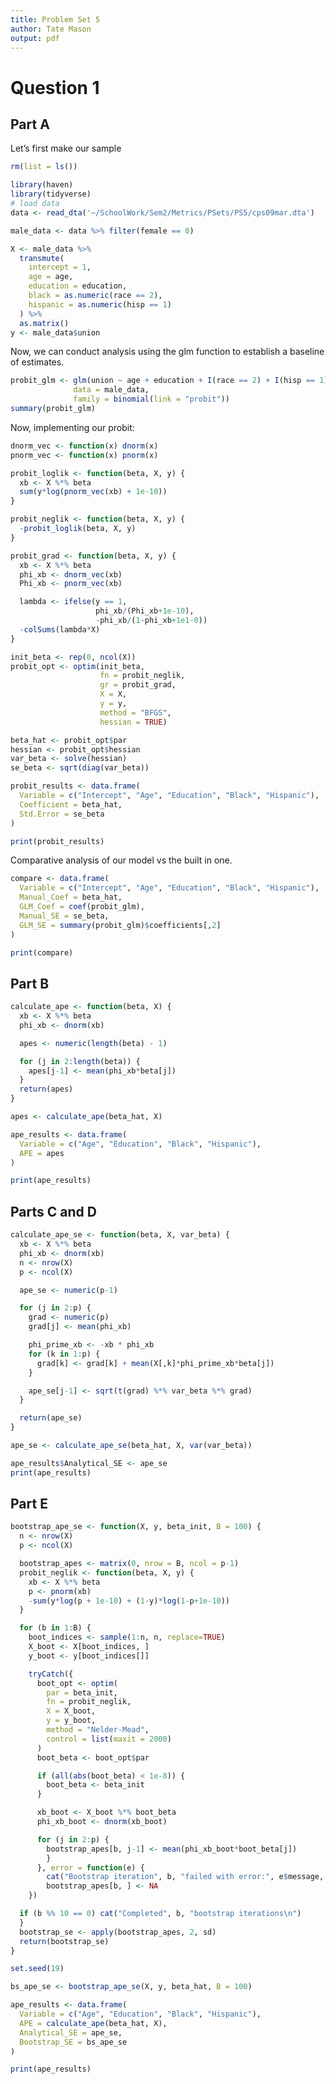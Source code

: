 ```yaml
---
title: Problem Set 5
author: Tate Mason
output: pdf
---
```


# Question 1

## Part A

Let's first make our sample
```r
rm(list = ls())

library(haven)
library(tidyverse)
# load data
data <- read_dta('~/SchoolWork/Sem2/Metrics/PSets/PS5/cps09mar.dta')

male_data <- data %>% filter(female == 0)

X <- male_data %>%
  transmute(
    intercept = 1,
    age = age,
    education = education,
    black = as.numeric(race == 2),
    hispanic = as.numeric(hisp == 1)
  ) %>%
  as.matrix()
y <- male_data$union
```
Now, we can conduct analysis using the glm function to establish a baseline of estimates.
```r
probit_glm <- glm(union ~ age + education + I(race == 2) + I(hisp == 1),
              data = male_data,
              family = binomial(link = "probit"))
summary(probit_glm)
```

Now, implementing our probit:
```r
dnorm_vec <- function(x) dnorm(x)
pnorm_vec <- function(x) pnorm(x)

probit_loglik <- function(beta, X, y) {
  xb <- X %*% beta
  sum(y*log(pnorm_vec(xb) + 1e-10))
}

probit_neglik <- function(beta, X, y) {
  -probit_loglik(beta, X, y)
}

probit_grad <- function(beta, X, y) {
  xb <- X %*% beta
  phi_xb <- dnorm_vec(xb)
  Phi_xb <- pnorm_vec(xb)

  lambda <- ifelse(y == 1,
                   phi_xb/(Phi_xb+1e-10),
                   -phi_xb/(1-phi_xb+1e1-0))
  -colSums(lambda*X)
}

init_beta <- rep(0, ncol(X))
probit_opt <- optim(init_beta,
                    fn = probit_neglik,
                    gr = probit_grad,
                    X = X,
                    y = y,
                    method = "BFGS",
                    hessian = TRUE)

beta_hat <- probit_opt$par
hessian <- probit_opt$hessian
var_beta <- solve(hessian)
se_beta <- sqrt(diag(var_beta))

probit_results <- data.frame(
  Variable = c("Intercept", "Age", "Education", "Black", "Hispanic"),
  Coefficient = beta_hat,
  Std.Error = se_beta
)

print(probit_results)
```

Comparative analysis of our model vs the built in one.

```r
compare <- data.frame(
  Variable = c("Intercept", "Age", "Education", "Black", "Hispanic"),
  Manual_Coef = beta_hat,
  GLM_Coef = coef(probit_glm),
  Manual_SE = se_beta,
  GLM_SE = summary(probit_glm)$coefficients[,2]
)

print(compare)
```

## Part B

```r
calculate_ape <- function(beta, X) {
  xb <- X %*% beta
  phi_xb <- dnorm(xb)

  apes <- numeric(length(beta) - 1)

  for (j in 2:length(beta)) {
    apes[j-1] <- mean(phi_xb*beta[j])
  }
  return(apes)
}

apes <- calculate_ape(beta_hat, X)

ape_results <- data.frame(
  Variable = c("Age", "Education", "Black", "Hispanic"),
  APE = apes
)

print(ape_results)
```

## Parts C and D
```r
calculate_ape_se <- function(beta, X, var_beta) {
  xb <- X %*% beta
  phi_xb <- dnorm(xb)
  n <- nrow(X)
  p <- ncol(X)

  ape_se <- numeric(p-1)

  for (j in 2:p) {
    grad <- numeric(p)
    grad[j] <- mean(phi_xb)

    phi_prime_xb <- -xb * phi_xb
    for (k in 1:p) {
      grad[k] <- grad[k] + mean(X[,k]*phi_prime_xb*beta[j])
    }

    ape_se[j-1] <- sqrt(t(grad) %*% var_beta %*% grad)
  }

  return(ape_se)
}

ape_se <- calculate_ape_se(beta_hat, X, var(var_beta))

ape_results$Analytical_SE <- ape_se
print(ape_results)
```

## Part E
```r
bootstrap_ape_se <- function(X, y, beta_init, B = 100) {
  n <- nrow(X)
  p <- ncol(X)

  bootstrap_apes <- matrix(0, nrow = B, ncol = p-1)
  probit_neglik <- function(beta, X, y) {
    xb <- X %*% beta
    p <- pnorm(xb)
    -sum(y*log(p + 1e-10) + (1-y)*log(1-p+1e-10))
  }

  for (b in 1:B) {
    boot_indices <- sample(1:n, n, replace=TRUE)
    X_boot <- X[boot_indices, ]
    y_boot <- y[boot_indices[]]

    tryCatch({
      boot_opt <- optim(
        par = beta_init,
        fn = probit_neglik,
        X = X_boot,
        y = y_boot,
        method = "Nelder-Mead",
        control = list(maxit = 2000)
      )
      boot_beta <- boot_opt$par

      if (all(abs(boot_beta) < 1e-8)) {
        boot_beta <- beta_init
      }

      xb_boot <- X_boot %*% boot_beta
      phi_xb_boot <- dnorm(xb_boot)

      for (j in 2:p) {
        bootstrap_apes[b, j-1] <- mean(phi_xb_boot*boot_beta[j])
        }
      }, error = function(e) {
        cat("Bootstrap iteration", b, "failed with error:", e$message, "\n")
        bootstrap_apes[b, ] <- NA
    })

  if (b %% 10 == 0) cat("Completed", b, "bootstrap iterations\n")
  }
  bootstrap_se <- apply(bootstrap_apes, 2, sd)
  return(bootstrap_se)
}

set.seed(19)

bs_ape_se <- bootstrap_ape_se(X, y, beta_hat, B = 100)

ape_results <- data.frame(
  Variable = c("Age", "Education", "Black", "Hispanic"),
  APE = calculate_ape(beta_hat, X),
  Analytical_SE = ape_se,
  Bootstrap_SE = bs_ape_se
)

print(ape_results)
```
